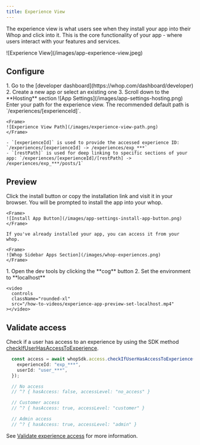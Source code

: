 ```yaml
---
title: Experience View
---
```


The experience view is what users see when they install your app into their Whop and click into it. This is the core functionality of your app - where users interact with your features and services.

<Frame>
  ![Experience View](/images/app-experience-view.jpeg)
</Frame>

## Configure

<Steps>
  <Step title="Go to your app's hosting settings">
    1. Go to the [developer dashboard](https://whop.com/dashboard/developer)
    2. Create a new app or select an existing one
    3. Scroll down to the **Hosting** section

  <Frame>
   	![App Settings](/images/app-settings-hosting.png)
  </Frame>
</Step>

  <Step title="Enter your path">
    Enter your path for the experience view. The recommended default path is `/experiences/[experienceId]`.

    <Frame>
   	![Experience View Path](/images/experience-view-path.png)
    </Frame>

    - `[experienceId]` is used to provide the accessed experience ID: `/experiences/[experienceId] -> /experiences/exp_***`
    - `[restPath]` is used for deep linking to specific sections of your app: `/experiences/[experienceId]/[restPath] -> /experiences/exp_***/posts/1`
  </Step>
</Steps>

## Preview

<Steps>
  <Step title="Install your app">
    Click the install button or copy the installation link and visit it in your browser. You will be prompted to install the app into your whop.
    
    <Frame>
   	![Install App Button](/images/app-settings-install-app-button.png)
    </Frame>

    If you've already installed your app, you can access it from your whop.
    
    <Frame>
   	![Whop Sidebar Apps Section](/images/whop-experiences.png)
    </Frame>
  </Step>

  <Step title="Set the environment">
    1. Open the dev tools by clicking the **cog** button
    2. Set the environment to **localhost**

    <video
      controls
      className="rounded-xl"
      src="/how-to-videos/experience-app-preview-set-localhost.mp4"
    ></video>
  </Step>
</Steps>

## Validate access

Check if a user has access to an experience by using the SDK method [checkIfUserHasAccessToExperience](/sdk/api/access/check-if-user-has-access-to-experience).

```ts
  const access = await whopSdk.access.checkIfUserHasAccessToExperience({
    experienceId: "exp_***",
    userId: "user_***",
  });

  // No access
  // ^? { hasAccess: false, accessLevel: "no_access" }

  // Customer access
  // ^? { hasAccess: true, accessLevel: "customer" }

  // Admin access
  // ^? { hasAccess: true, accessLevel: "admin" }
```

See [Validate experience access](/sdk/validate-access#validate-experience-access) for more information.